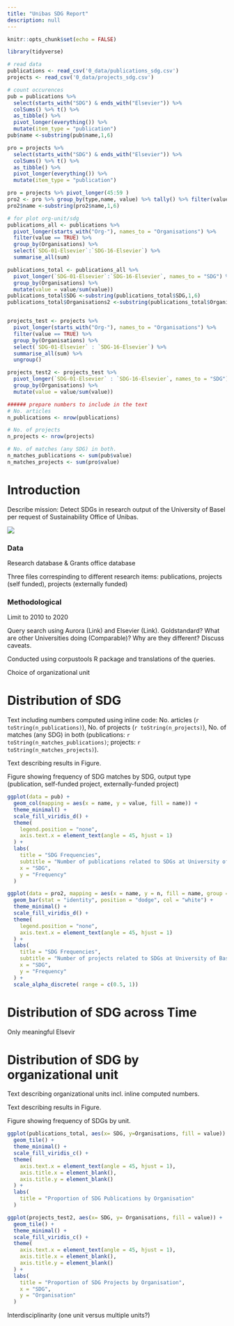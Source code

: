 ```yaml
---
title: "Unibas SDG Report"
description: null
---
```


```r
knitr::opts_chunk$set(echo = FALSE)

library(tidyverse)

# read data
publications <- read_csv('0_data/publications_sdg.csv')
projects <- read_csv('0_data/projects_sdg.csv')

# count occurences
pub = publications %>% 
  select(starts_with("SDG") & ends_with("Elsevier")) %>% 
  colSums() %>% t() %>% 
  as_tibble() %>% 
  pivot_longer(everything()) %>% 
  mutate(item_type = "publication")
pub$name <-substring(pub$name,1,6)

pro = projects %>% 
  select(starts_with("SDG") & ends_with("Elsevier")) %>% 
  colSums() %>% t() %>% 
  as_tibble() %>% 
  pivot_longer(everything()) %>% 
  mutate(item_type = "publication")

pro = projects %>% pivot_longer(45:59 )
pro2 <- pro %>% group_by(type,name, value) %>% tally() %>% filter(value == TRUE)
pro2$name <-substring(pro2$name,1,6)

# for plot org-unit/sdg
publications_all <- publications %>%
  pivot_longer(starts_with("Org-"), names_to = "Organisations") %>%
  filter(value == TRUE) %>%
  group_by(Organisations) %>%
  select(`SDG-01-Elsevier`:`SDG-16-Elsevier`) %>%
  summarise_all(sum) 

publications_total <- publications_all %>%
  pivot_longer(`SDG-01-Elsevier`:`SDG-16-Elsevier`, names_to = "SDG") %>% 
  group_by(Organisations) %>%
  mutate(value = value/sum(value))
publications_total$SDG <-substring(publications_total$SDG,1,6)
publications_total$Organisations2 <-substring(publications_total$Organisations,5,)


projects_test <- projects %>% 
  pivot_longer(starts_with("Org-"), names_to = "Organisations") %>% 
  filter(value == TRUE) %>% 
  group_by(Organisations) %>% 
  select(`SDG-01-Elsevier` : `SDG-16-Elsevier`) %>% 
  summarise_all(sum) %>% 
  ungroup() 

projects_test2 <- projects_test %>%   
  pivot_longer(`SDG-01-Elsevier` : `SDG-16-Elsevier`, names_to = "SDG") %>% 
  group_by(Organisations) %>% 
  mutate(value = value/sum(value))

###### prepare numbers to include in the text
# No. articles
n_publications <- nrow(publications)

# No. of projects
n_projects <- nrow(projects)

# No. of matches (any SDG) in both.
n_matches_publications <- sum(pub$value)
n_matches_projects <- sum(pro$value)


```


# Introduction

Describe mission: Detect SDGs in research output of the University of Basel per request of Sustainability Office of Unibas.

<img src="https://upload.wikimedia.org/wikipedia/commons/d/df/Sustainable_Development_Goals.png"></img>

### Data

Research database & Grants office database

Three files correspinding to different research items: publications, projects (self funded), projects (externally funded)


### Methodological 

Limit to 2010 to 2020

Query search using Aurora (Link) and Elsevier (Link). Goldstandard? What are other Universities doing (Comparable)? Why are they different? Discuss caveats.
 
Conducted using corpustools R package and translations of the queries.

Choice of organizational unit

# Distribution of SDG
Text including numbers computed using inline code: No. articles (`r toString(n_publications)`), No. of projects (`r toString(n_projects)`), No. of matches (any SDG) in both (publications: `r toString(n_matches_publications)`; projects: `r toString(n_matches_projects)`). 

Text describing results in Figure. 

Figure showing frequency of SDG matches by SDG, output type (publication, self-funded project, externally-funded project)

```r
ggplot(data = pub) +
  geom_col(mapping = aes(x = name, y = value, fill = name)) +
  theme_minimal() +
  scale_fill_viridis_d() +
  theme(
    legend.position = "none",
    axis.text.x = element_text(angle = 45, hjust = 1)
  ) +
  labs(
    title = "SDG Frequencies",
    subtitle = "Number of publications related to SDGs at University of Basel",
    x = "SDG",
    y = "Frequency"
  )
```

```r
ggplot(data = pro2, mapping = aes(x = name, y = n, fill = name, group = type, alpha = type)) +
  geom_bar(stat = "identity", position = "dodge", col = "white") +
  theme_minimal() +
  scale_fill_viridis_d() +
  theme(
    legend.position = "none",
    axis.text.x = element_text(angle = 45, hjust = 1)
  ) +
  labs(
    title = "SDG Frequencies",
    subtitle = "Number of projects related to SDGs at University of Basel",
    x = "SDG",
    y = "Frequency"
  ) +
  scale_alpha_discrete( range = c(0.5, 1))
```



# Distribution of SDG across Time

Only meaningful Elsevir

# Distribution of SDG by organizational unit

Text describing organizational units incl. inline computed numbers. 



Text describing results in Figure. 

Figure showing frequency of SDGs by unit.
```r
ggplot(publications_total, aes(x= SDG, y=Organisations, fill = value)) +
  geom_tile() +
  theme_minimal() +
  scale_fill_viridis_c() +
  theme(
    axis.text.x = element_text(angle = 45, hjust = 1),
    axis.title.x = element_blank(),
    axis.title.y = element_blank()
  ) +
  labs(
    title = "Proportion of SDG Publications by Organisation"
  )
```

```r
ggplot(projects_test2, aes(x= SDG, y= Organisations, fill = value)) +
  geom_tile() +
  theme_minimal() +
  scale_fill_viridis_c() +
  theme(
    axis.text.x = element_text(angle = 45, hjust = 1),
    axis.title.x = element_blank(),
    axis.title.y = element_blank()
  ) +
  labs(
    title = "Proportion of SDG Projects by Organisation",
    x = "SDG",
    y = "Organisation"
  )
```


Interdisciplinarity (one unit versus multiple units?)


